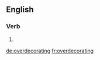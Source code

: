 ==English==

===Verb===
{{head|en|present participle}}

# {{present participle of|overdecorate|lang=en}}

[[de:overdecorating]]
[[fr:overdecorating]]
